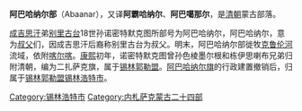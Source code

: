 '''阿巴哈纳尔部'''（Abaanar），又译'''阿霸哈纳尔'''、'''阿巴噶那尔'''，是[[清朝|清朝]]蒙古部落。

[[成吉思汗|成吉思汗]]弟[[别里古台|别里古台]]18世孙诺密特默克图所部号为阿巴哈纳尔，阿巴哈纳尔，意为[[叔父|叔父]]们，因成吉思汗后裔称别里古台为叔父。明末，阿巴哈纳尔部徙牧[[克鲁伦河|克鲁伦河]]流域，依附[[喀尔喀|喀尔喀]]。[[康熙|康熙]]初年，诺密特默克图曾孙色棱墨尔根和栋伊思喇布兄弟归附清朝，编为二扎萨克旗，属于[[锡林郭勒盟|锡林郭勒盟]]。[[阿巴哈纳尔旗|阿巴哈纳尔旗]]的行政建置撤销后，归属于[[锡林郭勒盟|锡林郭勒盟]][[锡林浩特市|锡林浩特市]]。

{{清代蒙古}} 
[[Category:锡林浩特市|Category:锡林浩特市]]
[[Category:内札萨克蒙古二十四部|Category:内札萨克蒙古二十四部]]